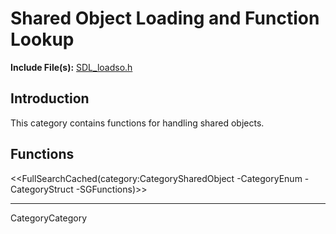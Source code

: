 <!-- #master-page:CategoryTemplate -->
<!-- #master-date:Unknown-Date -->
<!-- format wiki -->
<!-- language en -->

= Shared Object Loading and Function Lookup =

'''Include File(s):'''  [http://hg.libsdl.org/SDL/file/default/include/SDL_loadso.h SDL_loadso.h]


== Introduction ==

This category contains functions for handling shared objects.

<!-- #Remove this line and the ## below to use this markup if it becomes relevant to this category -->
<!-- #== Enumerations == -->
<!-- #<<FullSearchCached(category:CategoryEnum CategorySharedObject -SGEnumerations)>> -->

<!-- #== Structures == -->
<!-- #<<FullSearchCached(category:CategoryStruct CategorySharedObject -SGStructures)>> -->

== Functions ==
<<FullSearchCached(category:CategorySharedObject -CategoryEnum -CategoryStruct -SGFunctions)>>

----
CategoryCategory
